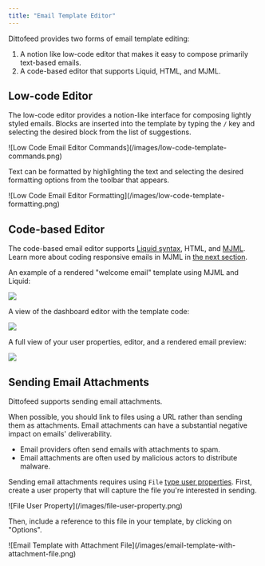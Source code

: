 ```yaml
---
title: "Email Template Editor"
---
```


Dittofeed provides two forms of email template editing:

1. A notion like low-code editor that makes it easy to compose primarily text-based emails.
2. A code-based editor that supports Liquid, HTML, and MJML.

## Low-code Editor

The low-code editor provides a notion-like interface for composing lightly styled emails. Blocks are inserted into the template by typing the `/` key and selecting the desired block from the list of suggestions.

<Frame>
  ![Low Code Email Editor Commands](/images/low-code-template-commands.png)
</Frame>

Text can be formatted by highlighting the text and selecting the desired formatting options from the toolbar that appears.

<Frame>
  ![Low Code Email Editor Formatting](/images/low-code-template-formatting.png)
</Frame>


## Code-based Editor

The code-based email editor supports [Liquid syntax](https://liquidjs.com/tutorials/intro-to-liquid.html), HTML, and [MJML](https://mjml.io/). Learn more about coding responsive emails in MJML in [the next section](/resources/templates/mjml).

An example of a rendered "welcome email" template using MJML and Liquid:

<Frame>
  <img src="/images/mjml-welcome-template-rendered.png" />
</Frame>

A view of the dashboard editor with the template code:

<Frame>
  <img src="/images/mjml-welcome-template-code.png" />
</Frame>

A full view of your user properties, editor, and a rendered email preview:

<Frame>
  <img src="/images/email-editor-full-view-with-mjml.png" />
</Frame>

## Sending Email Attachments

Dittofeed supports sending email attachments.

<Warning>
  When possible, you should link to files using a URL rather than sending them as attachments. Email attachments can have a substantial negative impact on emails' deliverability.

  * Email providers often send emails with attachments to spam.
  * Email attachments are often used by malicious actors to distribute malware.
</Warning>

Sending email attachments requires using `File` [type user properties](/resources/user-property-types/file). First, create a user property that will capture the file you're interested in sending.

<Frame>
  ![File User Property](/images/file-user-property.png)
</Frame>

Then, include a reference to this file in your template, by clicking on "Options".

<Frame>
  ![Email Template with Attachment File](/images/email-template-with-attachment-file.png)
</Frame>